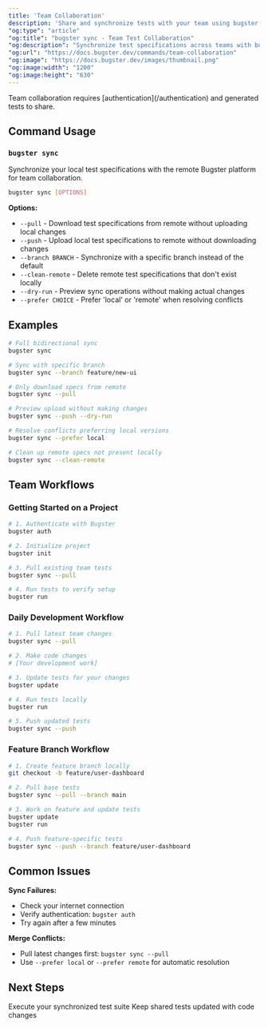 ```yaml
---
title: 'Team Collaboration'
description: 'Share and synchronize tests with your team using bugster sync'
"og:type": "article"
"og:title": "bugster sync - Team Test Collaboration"
"og:description": "Synchronize test specifications across teams with bugster sync. Branch-based sync, conflict resolution, and collaborative workflows for distributed teams."
"og:url": "https://docs.bugster.dev/commands/team-collaboration"
"og:image": "https://docs.bugster.dev/images/thumbnail.png"
"og:image:width": "1200"
"og:image:height": "630"
---
```


<Note>
  Team collaboration requires [authentication](/authentication) and generated tests to share.
</Note>

## Command Usage

### `bugster sync`

Synchronize your local test specifications with the remote Bugster platform for team collaboration.

```bash
bugster sync [OPTIONS]
```

**Options:**
- `--pull` - Download test specifications from remote without uploading local changes
- `--push` - Upload local test specifications to remote without downloading changes
- `--branch BRANCH` - Synchronize with a specific branch instead of the default
- `--clean-remote` - Delete remote test specifications that don't exist locally
- `--dry-run` - Preview sync operations without making actual changes
- `--prefer CHOICE` - Prefer 'local' or 'remote' when resolving conflicts

## Examples

```bash
# Full bidirectional sync
bugster sync

# Sync with specific branch
bugster sync --branch feature/new-ui

# Only download specs from remote
bugster sync --pull

# Preview upload without making changes
bugster sync --push --dry-run

# Resolve conflicts preferring local versions
bugster sync --prefer local

# Clean up remote specs not present locally
bugster sync --clean-remote
```

## Team Workflows

### Getting Started on a Project
```bash
# 1. Authenticate with Bugster
bugster auth

# 2. Initialize project
bugster init

# 3. Pull existing team tests
bugster sync --pull

# 4. Run tests to verify setup
bugster run
```

### Daily Development Workflow
```bash
# 1. Pull latest team changes
bugster sync --pull

# 2. Make code changes
# [Your development work]

# 3. Update tests for your changes
bugster update

# 4. Run tests locally
bugster run

# 5. Push updated tests
bugster sync --push
```

### Feature Branch Workflow
```bash
# 1. Create feature branch locally
git checkout -b feature/user-dashboard

# 2. Pull base tests
bugster sync --pull --branch main

# 3. Work on feature and update tests
bugster update
bugster run

# 4. Push feature-specific tests
bugster sync --push --branch feature/user-dashboard
```

## Common Issues

**Sync Failures:**
- Check your internet connection
- Verify authentication: `bugster auth`
- Try again after a few minutes

**Merge Conflicts:**
- Pull latest changes first: `bugster sync --pull`
- Use `--prefer local` or `--prefer remote` for automatic resolution

## Next Steps

<CardGroup cols={2}>
  <Card title="Run Tests" icon="play" href="/commands/test-execution">
    Execute your synchronized test suite
  </Card>
  
  <Card title="Test Maintenance" icon="wrench" href="/commands/test-maintenance">
    Keep shared tests updated with code changes
  </Card>
</CardGroup> 